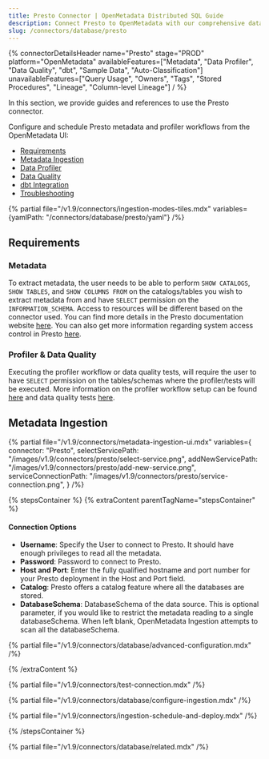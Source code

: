```yaml
---
title: Presto Connector | OpenMetadata Distributed SQL Guide
description: Connect Presto to OpenMetadata with our comprehensive database connector guide. Step-by-step setup, configuration, and metadata extraction for seamless integration.
slug: /connectors/database/presto
---
```


{% connectorDetailsHeader
name="Presto"
stage="PROD"
platform="OpenMetadata"
availableFeatures=["Metadata", "Data Profiler", "Data Quality", "dbt", "Sample Data", "Auto-Classification"]
unavailableFeatures=["Query Usage", "Owners", "Tags", "Stored Procedures", "Lineage", "Column-level Lineage"]
/ %}

In this section, we provide guides and references to use the Presto connector.

Configure and schedule Presto metadata and profiler workflows from the OpenMetadata UI:

- [Requirements](#requirements)
- [Metadata Ingestion](#metadata-ingestion)
- [Data Profiler](/how-to-guides/data-quality-observability/profiler/workflow)
- [Data Quality](/how-to-guides/data-quality-observability/quality)
- [dbt Integration](/connectors/ingestion/workflows/dbt)
- [Troubleshooting](/connectors/database/presto/troubleshooting)

{% partial file="/v1.9/connectors/ingestion-modes-tiles.mdx" variables={yamlPath: "/connectors/database/presto/yaml"} /%}

## Requirements

### Metadata

To extract metadata, the user needs to be able to perform `SHOW CATALOGS`, `SHOW TABLES`, and `SHOW COLUMNS FROM` on the catalogs/tables you wish to extract metadata from and have `SELECT` permission on the `INFORMATION_SCHEMA`. Access to resources will be different based on the connector used. You can find more details in the Presto documentation website [here](https://prestodb.io/docs/current/connector.html). You can also get more information regarding system access control in Presto [here](https://prestodb.io/docs/current/security/built-in-system-access-control.html).

### Profiler & Data Quality
Executing the profiler workflow or data quality tests, will require the user to have `SELECT` permission on the tables/schemas where the profiler/tests will be executed. More information on the profiler workflow setup can be found [here](/how-to-guides/data-quality-observability/profiler/workflow) and data quality tests [here](/how-to-guides/data-quality-observability/quality).

## Metadata Ingestion

{% partial 
  file="/v1.9/connectors/metadata-ingestion-ui.mdx" 
  variables={
    connector: "Presto", 
    selectServicePath: "/images/v1.9/connectors/presto/select-service.png",
    addNewServicePath: "/images/v1.9/connectors/presto/add-new-service.png",
    serviceConnectionPath: "/images/v1.9/connectors/presto/service-connection.png",
} 
/%}

{% stepsContainer %}
{% extraContent parentTagName="stepsContainer" %}

#### Connection Options

- **Username**: Specify the User to connect to Presto. It should have enough privileges to read all the metadata.
- **Password**: Password to connect to Presto.
- **Host and Port**: Enter the fully qualified hostname and port number for your Presto deployment in the Host and Port field.
- **Catalog**: Presto offers a catalog feature where all the databases are stored.
- **DatabaseSchema**: DatabaseSchema of the data source. This is optional parameter, if you would like to restrict the metadata reading to a single databaseSchema. When left blank, OpenMetadata Ingestion attempts to scan all the databaseSchema.

{% partial file="/v1.9/connectors/database/advanced-configuration.mdx" /%}

{% /extraContent %}

{% partial file="/v1.9/connectors/test-connection.mdx" /%}

{% partial file="/v1.9/connectors/database/configure-ingestion.mdx" /%}

{% partial file="/v1.9/connectors/ingestion-schedule-and-deploy.mdx" /%}

{% /stepsContainer %}

{% partial file="/v1.9/connectors/database/related.mdx" /%}
